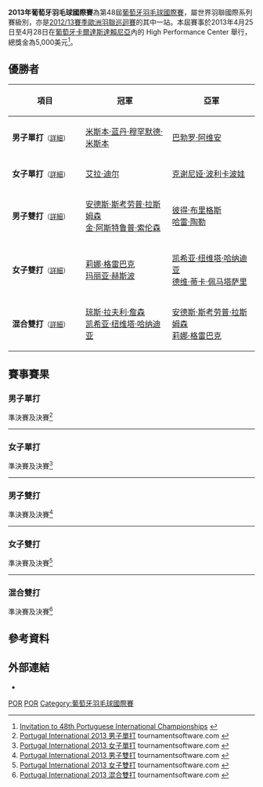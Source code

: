 {{noteTA|G1=Badminton}}
{{infobox badminton event
|name           = 2013年葡萄牙羽毛球國際賽
|image          = 
|size           = 
|caption        =
|dates          = 2013年4月25日－4月28日
|number_edition = 第48屆
|level          = 4B
|prize_money    = 5,000美元
|location       = {{POR}}[[卡爾達斯達賴尼亞|卡爾達斯達賴尼亞]]
|venue          = High Performance Center
|previous       = 2012年葡萄牙羽毛球國際賽 
|next           = 2014年葡萄牙羽毛球國際賽
}}
'''2013年葡萄牙羽毛球國際賽'''為第48屆[[葡萄牙羽毛球國際賽|葡萄牙羽毛球國際賽]]，屬世界羽聯國際系列賽級別，亦是[[2012/13賽季歐洲羽聯巡迴賽|2012/13賽季歐洲羽聯巡迴賽]]的其中一站。本屆賽事於2013年4月25日至4月28日在[[葡萄牙|葡萄牙]][[卡爾達斯達賴尼亞|卡爾達斯達賴尼亞]]內的 High Performance Center 舉行，總獎金為5,000美元<ref>[http://www.badmintonpeople.com/Clubs/CommonDrive/Components/GetWWWFile.aspx?fileID=21215 Invitation to 48th Portuguese International Championships] {{Wayback|url=http://www.badmintonpeople.com/Clubs/CommonDrive/Components/GetWWWFile.aspx?fileID=21215 |date=20150923181451 }}{{en}}</ref>。

== 優勝者 ==
{| class=wikitable style="font-size:small"
!width="200"|項目
!width="250"|冠軍
!width="250"|亞軍
|-
|'''男子單打'''<small>（[[#男子單打|詳細]]）</small>
|{{flagicon|MAS}} [[米斯本·蓝丹·穆罕默德·米斯本|米斯本·蓝丹·穆罕默德·米斯本]]
|{{flagicon|ESP}} [[巴勃罗·阿维安|巴勃罗·阿维安]]
|-
|'''女子單打'''<small>（[[#女子單打|詳細]]）</small>
|{{flagicon|RUS}} [[艾拉·迪尔|艾拉·迪尔]]
|{{flagicon|RUS}} [[克谢尼娅·波利卡波娃|克谢尼娅·波利卡波娃]]
|-
|'''男子雙打'''<small>（[[#男子雙打|詳細]]）</small>
|{{flagicon|DEN}} [[安德斯·斯考劳普·拉斯姆森|安德斯·斯考劳普·拉斯姆森]]<br/>{{flagicon|DEN}} [[金·阿斯特鲁普·索伦森|金·阿斯特鲁普·索伦森]]
|{{flagicon|ENG}} [[彼得·布里格斯|彼得·布里格斯]]<br/>{{flagicon|ENG}} [[哈雷·陶勒|哈雷·陶勒]]
|-
|'''女子雙打'''<small>（[[#女子雙打|詳細]]）</small>
|{{flagicon|DEN}} [[莉娜·格雷巴克|莉娜·格雷巴克]]<br/>{{flagicon|DEN}} [[玛丽亚·赫斯波|玛丽亚·赫斯波]]
|{{flagicon|INA}} [[凯希亚·纽维塔·哈纳迪亚|凯希亚·纽维塔·哈纳迪亚]]<br/>{{flagicon|INA}} [[德维·蒂卡·佩马塔萨里|德维·蒂卡·佩马塔萨里]]
|-
|'''混合雙打'''<small>（[[#混合雙打|詳細]]）</small>
|{{flagicon|GER}} [[琼斯·拉夫利·詹森|琼斯·拉夫利·詹森]]<br/>{{flagicon|INA}} [[凯希亚·纽维塔·哈纳迪亚|凯希亚·纽维塔·哈纳迪亚]]
|{{flagicon|DEN}} [[安德斯·斯考劳普·拉斯姆森|安德斯·斯考劳普·拉斯姆森]]<br/>{{flagicon|DEN}} [[莉娜·格雷巴克|莉娜·格雷巴克]]
|}

== 賽事賽果 ==
=== 男子單打 ===
;準決賽及決賽<ref name="MS">[http://tournamentsoftware.com/sport/draw.aspx?id=29C6D971-1F77-44F0-83F3-BD786791A36D&draw=2 Portugal International 2013 男子單打] tournamentsoftware.com {{en}}</ref>
{{4TeamBracket-Tennis3-v2
| team-width=200
| RD1-seed1=1
| RD1-team1='''{{flagicon|ESP}} [[巴勃罗·阿维安|巴勃罗·阿维安]]
| RD1-score1-1='''21
| RD1-score1-2=17
| RD1-score1-3='''21
| RD1-seed2=3
| RD1-team2={{flagicon|DEN}} [[拉斯穆斯·弗莱德伯格|拉斯穆斯·弗莱德伯格]]
| RD1-score2-1=19
| RD1-score2-2='''21
| RD1-score2-3=15

| RD1-seed3=5
| RD1-team3={{flagicon|GER}} [[马克尔·罗伊特|马克尔·罗伊特]]
| RD1-score3-1=7
| RD1-score3-2='''21
| RD1-score3-3=16
| RD1-seed4=2
| RD1-team4='''{{flagicon|MAS}} [[米斯本·蓝丹·穆罕默德·米斯本|米斯本·蓝丹]]
| RD1-score4-1='''21
| RD1-score4-2=18
| RD1-score4-3='''21

| RD2-seed1=1
| RD2-team1={{flagicon|ESP}} [[巴勃罗·阿维安|巴勃罗·阿维安]]
| RD2-score1-1=8
| RD2-score1-2=9
| RD2-score1-3=
| RD2-seed2=2
| RD2-team2='''{{flagicon|MAS}} [[米斯本·蓝丹·穆罕默德·米斯本|米斯本·蓝丹]]
| RD2-score2-1='''21
| RD2-score2-2='''21
| RD2-score2-3=
}}
----

=== 女子單打 ===
;準決賽及決賽<ref name="WS">[http://tournamentsoftware.com/sport/draw.aspx?id=29C6D971-1F77-44F0-83F3-BD786791A36D&draw=4 Portugal International 2013 女子單打] tournamentsoftware.com {{en}}</ref>
{{4TeamBracket-Tennis3-v2
| team-width=200
| RD1-seed1=
| RD1-team1='''{{flagicon|RUS}} [[艾拉·迪尔|艾拉·迪尔]]
| RD1-score1-1='''21
| RD1-score1-2='''21
| RD1-score1-3=
| RD1-seed2=
| RD1-team2={{flagicon|BEL}} [[Marie_Demy|Marie Demy]]
| RD1-score2-1=6
| RD1-score2-2=15
| RD1-score2-3=

| RD1-seed3=3
| RD1-team3='''{{flagicon|RUS}} [[克谢尼娅·波利卡波娃|克谢尼娅·波利卡波娃]]
| RD1-score3-1=18
| RD1-score3-2='''21
| RD1-score3-3='''21
| RD1-seed4=
| RD1-team4={{flagicon|FRA}} [[戴尔芬·兰萨克|戴尔芬·兰萨克]]
| RD1-score4-1='''21
| RD1-score4-2=11
| RD1-score4-3=8

| RD2-seed1=
| RD2-team1='''{{flagicon|RUS}} [[艾拉·迪尔|艾拉·迪尔]]
| RD2-score1-1=16
| RD2-score1-2='''21
| RD2-score1-3='''21
| RD2-seed2=3
| RD2-team2={{flagicon|RUS}} [[克谢尼娅·波利卡波娃|克谢尼娅·波利卡波娃]]
| RD2-score2-1='''21
| RD2-score2-2=16
| RD2-score2-3=19
}}
----

=== 男子雙打 ===
;準決賽及決賽<ref name="MD">[http://tournamentsoftware.com/sport/draw.aspx?id=29C6D971-1F77-44F0-83F3-BD786791A36D&draw=6 Portugal International 2013 男子雙打] tournamentsoftware.com {{en}}</ref>
{{4TeamBracket-Tennis3-v2
| team-width=200
| RD1-seed1=
| RD1-team1='''{{flagicon|DEN}} [[安德斯·斯考劳普·拉斯姆森|安德斯·斯考劳普·拉斯姆森]]<br/> {{flagicon|DEN}} [[金·阿斯特鲁普·索伦森|金·阿斯特鲁普·索伦森]]
| RD1-score1-1='''21
| RD1-score1-2='''21
| RD1-score1-3=
| RD1-seed2=
| RD1-team2={{flagicon|GER}} [[琼斯·拉夫利·詹森|琼斯·拉夫利·詹森]]<br/> {{flagicon|INA}} [[Viki_Indra_Okvana|Viki Indra Okvana]]
| RD1-score2-1=12
| RD1-score2-2=16
| RD1-score2-3=

| RD1-seed3=4
| RD1-team3={{flagicon|GER}} [[法比安·霍尔茨|法比安·霍尔茨]]<br/> {{flagicon|GER}} [[拉斐尔·贝克|拉斐尔·贝克]]
| RD1-score3-1=25
| RD1-score3-2='''23
| RD1-score3-3=13
| RD1-seed4=2
| RD1-team4='''{{flagicon|ENG}} [[彼得·布里格斯|彼得·布里格斯]]<br/> {{flagicon|ENG}} [[哈雷·陶勒|哈雷·陶勒]]
| RD1-score4-1='''27
| RD1-score4-2=21
| RD1-score4-3='''21

| RD2-seed1=
| RD2-team1='''{{flagicon|DEN}} [[安德斯·斯考劳普·拉斯姆森|安德斯·斯考劳普·拉斯姆森]]<br/> {{flagicon|DEN}} [[金·阿斯特鲁普·索伦森|金·阿斯特鲁普·索伦森]]
| RD2-score1-1='''21
| RD2-score1-2='''21
| RD2-score1-3=
| RD2-seed2=2
| RD2-team2={{flagicon|ENG}} [[彼得·布里格斯|彼得·布里格斯]]<br/> {{flagicon|ENG}} [[哈雷·陶勒|哈雷·陶勒]]
| RD2-score2-1=18
| RD2-score2-2=14
| RD2-score2-3=
}}
----

=== 女子雙打 ===
;準決賽及決賽<ref name="WD">[http://tournamentsoftware.com/sport/draw.aspx?id=29C6D971-1F77-44F0-83F3-BD786791A36D&draw=7 Portugal International 2013 女子雙打] tournamentsoftware.com {{en}}</ref>
{{4TeamBracket-Tennis3-v2
| team-width=200
| RD1-seed1=1
| RD1-team1={{flagicon|RUS}} [[伊琳娜·克列布科|伊琳娜·克列布科]]<br/> {{flagicon|RUS}} [[克谢尼娅·波利卡波娃|克谢尼娅·波利卡波娃]]
| RD1-score1-1=12
| RD1-score1-2=19
| RD1-score1-3=
| RD1-seed2=3
| RD1-team2='''{{flagicon|DEN}} [[莉娜·格雷巴克|莉娜·格雷巴克]]<br/> {{flagicon|DEN}} [[玛丽亚·赫斯波|玛丽亚·赫斯波]]
| RD1-score2-1='''21
| RD1-score2-2='''21
| RD1-score2-3=

| RD1-seed3=4
| RD1-team3='''{{nowrap|{{flagicon|INA}} [[凯希亚·纽维塔·哈纳迪亚|凯希亚·纽维塔·哈纳迪亚]]<br/> {{flagicon|INA}} [[德维·蒂卡·佩马塔萨里|德维·蒂卡·佩马塔萨里]]}}
| RD1-score3-1='''21
| RD1-score3-2='''21
| RD1-score3-3=
| RD1-seed4=2
| RD1-team4={{flagicon|FRA}} [[洛林·鲍曼|洛林·鲍曼]]<br/> {{flagicon|FRA}} [[莉亚·巴莱尔莫|莉亚·巴莱尔莫]]
| RD1-score4-1=9
| RD1-score4-2=10
| RD1-score4-3=

| RD2-seed1=3
| RD2-team1='''{{flagicon|DEN}} [[莉娜·格雷巴克|莉娜·格雷巴克]]<br/> {{flagicon|DEN}} [[玛丽亚·赫斯波|玛丽亚·赫斯波]]
| RD2-score1-1='''21
| RD2-score1-2=15
| RD2-score1-3='''21
| RD2-seed2=4
| RD2-team2={{flagicon|INA}} [[凯希亚·纽维塔·哈纳迪亚|凯希亚·纽维塔·哈纳迪亚]]<br/> {{flagicon|INA}} [[德维·蒂卡·佩马塔萨里|德维·蒂卡·佩马塔萨里]]
| RD2-score2-1=19
| RD2-score2-2='''21
| RD2-score2-3=17
}}
----

=== 混合雙打 ===
;準決賽及決賽<ref name="XD">[http://tournamentsoftware.com/sport/draw.aspx?id=29C6D971-1F77-44F0-83F3-BD786791A36D&draw=9 Portugal International 2013 混合雙打] {{Wayback|url=http://tournamentsoftware.com/sport/draw.aspx?id=29C6D971-1F77-44F0-83F3-BD786791A36D&draw=9 |date=20130919203236 }} tournamentsoftware.com {{en}}</ref>
{{4TeamBracket-Tennis3-v2
| team-width=200
| RD1-seed1=
| RD1-team1={{flagicon|GER}} [[安德烈亚斯·海因茨|安德烈亚斯·海因茨]]<br/> {{flagicon|GER}} [[安妮卡·霍尔巴赫|安妮卡·霍尔巴赫]]
| RD1-score1-1=18
| RD1-score1-2=12
| RD1-score1-3=
| RD1-seed2=3
| RD1-team2='''{{flagicon|DEN}} [[安德斯·斯考劳普·拉斯姆森|安德斯·斯考劳普·拉斯姆森]]<br/> {{flagicon|DEN}} [[莉娜·格雷巴克|莉娜·格雷巴克]]
| RD1-score2-1='''21
| RD1-score2-2='''21
| RD1-score2-3=

| RD1-seed3=
| RD1-team3='''{{flagicon|GER}} [[琼斯·拉夫利·詹森|琼斯·拉夫利·詹森]]<br/> {{flagicon|INA}} [[凯希亚·纽维塔·哈纳迪亚|凯希亚·纽维塔·哈纳迪亚]]
| RD1-score3-1='''21
| RD1-score3-2='''21
| RD1-score3-3=
| RD1-seed4=
| RD1-team4={{flagicon|ENG}} [[彼得·布里格斯|彼得·布里格斯]]<br/> {{flagicon|ENG}} [[萨曼塔·沃德|萨曼塔·沃德]]
| RD1-score4-1=10
| RD1-score4-2=17
| RD1-score4-3=

| RD2-seed1=3
| RD2-team1={{flagicon|DEN}} [[安德斯·斯考劳普·拉斯姆森|安德斯·斯考劳普·拉斯姆森]]<br/> {{flagicon|DEN}} [[莉娜·格雷巴克|莉娜·格雷巴克]]
| RD2-score1-1=16
| RD2-score1-2='''21
| RD2-score1-3=16
| RD2-seed2=
| RD2-team2='''{{flagicon|GER}} [[琼斯·拉夫利·詹森|琼斯·拉夫利·詹森]]<br/> {{flagicon|INA}} [[凯希亚·纽维塔·哈纳迪亚|凯希亚·纽维塔·哈纳迪亚]]
| RD2-score2-1='''21
| RD2-score2-2=18
| RD2-score2-3='''21
}}

== 參考資料 ==
{{Reflist}}

==外部連結==
*{{official|http://www.fpbadminton.pt}}{{pt}}

[[Category:2013年世界羽聯國際系列賽|POR]]
[[Category:2012/13賽季歐洲羽聯巡迴賽|POR]]
[[Category:葡萄牙羽毛球國際賽|Category:葡萄牙羽毛球國際賽]]